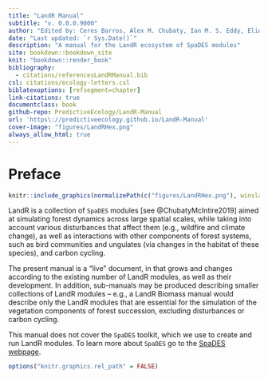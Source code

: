 ```yaml
---
title: "LandR Manual"
subtitle: "v. 0.0.0.9000"
author: "Edited by: Ceres Barros, Alex M. Chubaty, Ian M. S. Eddy, Eliot J. B. McIntire"
date: "Last updated: `r Sys.Date()`"
description: "A manual for the LandR ecosystem of SpaDES modules"
site: bookdown::bookdown_site
knit: "bookdown::render_book"
bibliography:
  - citations/referencesLandRManual.bib
csl: citations/ecology-letters.csl
biblatexoptions: [refsegment=chapter]
link-citations: true
documentclass: book
github-repo: PredictiveEcology/LandR-Manual
url: 'https\://predictiveecology.github.io/LandR-Manual'
cover-image: "figures/LandRHex.png"
always_allow_html: true
---
```


<!-- manual version TODO: link to date and commit of manual/project repo -->

# Preface

```r
knitr::include_graphics(normalizePath(c("figures/LandRHex.png"), winslash = "/"))
```

LandR is a collection of `SpaDES` modules [see @ChubatyMcIntire2019] aimed at
simulating forest dynamics across large spatial scales, while taking into
account various disturbances that affect them (e.g., wildfire and climate
change), as well as interactions with other components of forest systems, such
as bird communities and ungulates (via changes in the habitat of these species),
and carbon cycling.

The present manual is a "live" document, in that grows and changes according to
the existing number of LandR modules, as well as their development. In addition,
sub-manuals may be produced describing smaller collections of LandR modules --
e.g., a LandR Biomass manual would describe only the LandR modules that are
essential for the simulation of the vegetation components of forest succession,
excluding disturbances or carbon cycling.

This manual does not cover the `SpaDES` toolkit, which we use to create and run
LandR modules. To learn more about `SpaDES` go to the [SpaDES
webpage](https://spades.predictiveecology.org/).

```r
options("knitr.graphics.rel_path" = FALSE)
```
